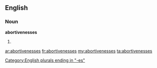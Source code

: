==English==

===Noun===
'''abortivenesses'''

# {{plural of|[[abortiveness]]}}

[[Category:English plurals ending in "-es"]]

[[ar:abortivenesses]]
[[fr:abortivenesses]]
[[my:abortivenesses]]
[[ta:abortivenesses]]